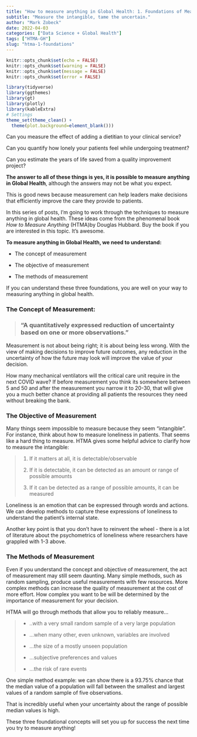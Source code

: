 ```yaml
---
title: "How to measure anything in Global Health: 1. Foundations of Measurement"
subtitle: "Measure the intangible, tame the uncertain."
author: "Mark Zobeck"
date: 2022-04-03
categories: ["Data Science + Global Health"]
tags: ["HTMA-GH"]
slug: "htma-1-foundations"
---
```


```r
knitr::opts_chunk$set(echo = FALSE) 
knitr::opts_chunk$set(warning = FALSE)
knitr::opts_chunk$set(message = FALSE)
knitr::opts_chunk$set(error = FALSE)

library(tidyverse)
library(ggthemes)
library(gt)
library(plotly)
library(kableExtra)
# Settings
theme_set(theme_clean() +  
  theme(plot.background=element_blank()))

```

Can you measure the effect of adding a dietitian to your clinical service?

Can you quantify how lonely your patients feel while undergoing treatment?

Can you estimate the years of life saved from a quality improvement project?

**The answer to all of these things is yes, it is possible to measure anything in Global Health**, although the answers may not be what you expect.

This is good news because measurement can help leaders make decisions that efficiently improve the care they provide to patients.

In this series of posts, I'm going to work through the techniques to measure anything in global health. These ideas come from the phenomenal book *How to Measure Anything* (HTMA)by Douglas Hubbard. Buy the book if you are interested in this topic. It's awesome.

**To measure anything in Global Health, we need to understand:**

-   The concept of measurement

-   The objective of measurement

-   The methods of measurement

If you can understand these three foundations, you are well on your way to measuring anything in global health.

### **The Concept of Measurement:**

> ### **"A quantitatively expressed reduction of uncertainty based on one or more observations."**

Measurement is not about being right; it is about being less wrong. With the view of making decisions to improve future outcomes, any reduction in the uncertainty of how the future may look will improve the value of your decision.

How many mechanical ventilators will the critical care unit require in the next COVID wave? If before measurement you think its somewhere between 5 and 50 and after the measurement you narrow it to 20-30, that will give you a much better chance at providing all patients the resources they need without breaking the bank.

### **The Objective of Measurement**

Many things seem impossible to measure because they seem "intangible". For instance, think about how to measure loneliness in patients. That seems like a hard thing to measure. HTMA gives some helpful advice to clarify how to measure the intangible:

> 1.  If it matters at all, it is detectable/observable
>
> 2.  If it is detectable, it can be detected as an amount or range of possible amounts
>
> 3.  If it can be detected as a range of possible amounts, it can be measured

Loneliness is an emotion that can be expressed through words and actions. We can develop methods to capture these expressions of loneliness to understand the patient's internal state.

Another key point is that you don't have to reinvent the wheel - there is a lot of literature about the psychometrics of loneliness where researchers have grappled with 1-3 above.

### **The Methods of Measurement**

Even if you understand the concept and objective of measurement, the act of measurement may still seem daunting. Many simple methods, such as random sampling, produce useful measurements with few resources. More complex methods can increase the quality of measurement at the cost of more effort. How complex you want to be will be determined by the importance of measurement for your decision.

HTMA will go through methods that allow you to reliably measure...

> -   ..with a very small random sample of a very large population
>
> -   ...when many other, even unknown, variables are involved
>
> -   ...the size of a mostly unseen population
>
> -   ...subjective preferences and values
>
> -   ...the risk of rare events

One simple method example: we can show there is a 93.75% chance that the median value of a population will fall between the smallest and largest values of a random sample of five observations.

That is incredibly useful when your uncertainty about the range of possible median values is high.

These three foundational concepts will set you up for success the next time you try to measure anything!
